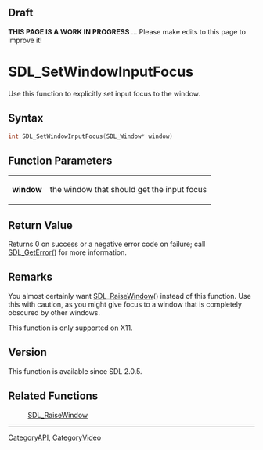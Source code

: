 == Draft ==

'''THIS PAGE IS A WORK IN PROGRESS''' ... Please make edits to this page to improve it!


<!-- #You will need to remove the line #acl All:read above in order to be able to save the new page.  Do not remove any other content above this comment.  You may delete this comment before you save. -->

<!-- #*^*^*^*^*See https://wiki.libsdl.org/SGFunctions for details on editing this page*^*^*^*^* -->


= SDL_SetWindowInputFocus =
Use this function to explicitly set input focus to the window.




== Syntax ==
<syntaxhighlight lang='c++'>
int SDL_SetWindowInputFocus(SDL_Window* window)
</syntaxhighlight>


== Function Parameters ==
{|
|'''window'''
|the window that should get the input focus
|}


== Return Value ==
Returns 0 on success or a negative error code on failure; call [[SDL_GetError]]() for more information.



== Remarks ==
You almost certainly want [[SDL_RaiseWindow]]() instead of this function. Use this with caution, as you might give focus to a window that is completely obscured by other windows.

This function is only supported on X11.


== Version ==
This function is available since SDL 2.0.5.


== Related Functions ==
:[[SDL_RaiseWindow]]
<!-- #Remove this section if empty -->

----
[[CategoryAPI]], [[CategoryVideo]]
<!-- #See the Style Guide for instructions on editing the footer. -->
